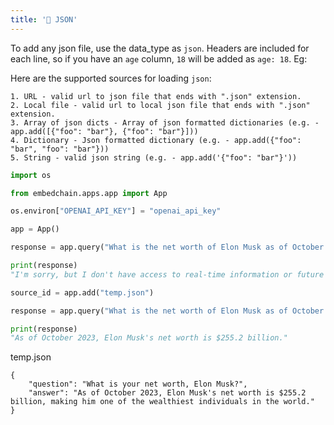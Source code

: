 ```yaml
---
title: '📃 JSON'
---
```


To add any json file, use the data_type as `json`. Headers are included for each line, so if you have an `age` column, `18` will be added as `age: 18`. Eg:

Here are the supported sources for loading `json`:
```
1. URL - valid url to json file that ends with ".json" extension.
2. Local file - valid url to local json file that ends with ".json" extension.
3. Array of json dicts - Array of json formatted dictionaries (e.g. - app.add([{"foo": "bar"}, {"foo": "bar"}]))
4. Dictionary - Json formatted dictionary (e.g. - app.add({"foo": "bar", "foo": "bar"}))
5. String - valid json string (e.g. - app.add('{"foo": "bar"}'))
```

```python
import os

from embedchain.apps.app import App

os.environ["OPENAI_API_KEY"] = "openai_api_key"

app = App()

response = app.query("What is the net worth of Elon Musk as of October 2023?")

print(response)
"I'm sorry, but I don't have access to real-time information or future predictions. Therefore, I don't know the net worth of Elon Musk as of October 2023."

source_id = app.add("temp.json")

response = app.query("What is the net worth of Elon Musk as of October 2023?")

print(response)
"As of October 2023, Elon Musk's net worth is $255.2 billion."
```
temp.json
```
{
    "question": "What is your net worth, Elon Musk?",
    "answer": "As of October 2023, Elon Musk's net worth is $255.2 billion, making him one of the wealthiest individuals in the world."
}
```


